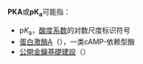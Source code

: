 '''PKA'''或'''pK<sub>a</sub>'''可能指：

* p''K''<sub>a</sub>，[[酸度系数|酸度系数]]的对数尺度标识符号
* [[蛋白激酶A|蛋白激酶A]]（{{lang-en|Protein kinase A}}），一类cAMP-依赖型酶
* [[公開金鑰基礎建設|公開金鑰基礎建設]]（{{lang-en|Public key infrastructure}}）

{{disambig|cat=三字拉丁字母縮寫消歧義}}